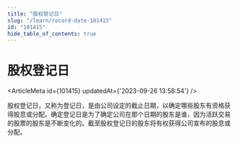 ```yaml
---
title: "股权登记日"
slug: "/learn/record-date-101415"
id: "101415"
hide_table_of_contents: true
---
```



# 股权登记日

<ArticleMeta id={101415} updatedAt={'2023-09-26 13:58:54'} />
<div className='border-solid border-b border-t-0 my-4 border-[var(--ifm-color-gray-300)]' />

股权登记日，又称为登记日，是由公司设定的截止日期，以确定哪些股东有资格获得股息或分配。确定登记日是为了确定公司在那个日期的股东是谁，因为活跃交易的股票的股东是不断变化的。截至股权登记日的股东将有权获得公司宣布的股息或分配。
